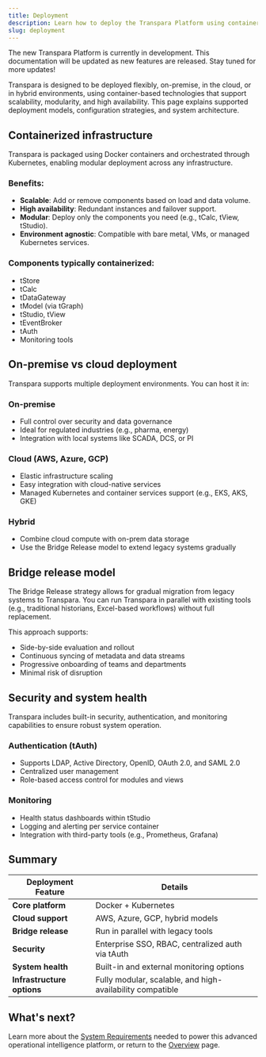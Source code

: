 ```yaml
---
title: Deployment
description: Learn how to deploy the Transpara Platform using containerized infrastructure, hybrid environments, and secure configurations.
slug: deployment
---
```


<Callout title="Transpara Platform is under development" type="success">
The new Transpara Platform is currently in development. This documentation will be updated as new features are released. Stay tuned for more updates!
</Callout>

Transpara is designed to be deployed flexibly, on-premise, in the cloud, or in hybrid environments, using container-based technologies that support scalability, modularity, and high availability. This page explains supported deployment models, configuration strategies, and system architecture.

## Containerized infrastructure

Transpara is packaged using Docker containers and orchestrated through Kubernetes, enabling modular deployment across any infrastructure.

### Benefits:
- **Scalable**: Add or remove components based on load and data volume.
- **High availability**: Redundant instances and failover support.
- **Modular**: Deploy only the components you need (e.g., tCalc, tView, tStudio).
- **Environment agnostic**: Compatible with bare metal, VMs, or managed Kubernetes services.

### Components typically containerized:
- tStore
- tCalc
- tDataGateway
- tModel (via tGraph)
- tStudio, tView
- tEventBroker
- tAuth
- Monitoring tools

## On-premise vs cloud deployment

Transpara supports multiple deployment environments. You can host it in:

### On-premise
- Full control over security and data governance
- Ideal for regulated industries (e.g., pharma, energy)
- Integration with local systems like SCADA, DCS, or PI

### Cloud (AWS, Azure, GCP)
- Elastic infrastructure scaling
- Easy integration with cloud-native services
- Managed Kubernetes and container services support (e.g., EKS, AKS, GKE)

### Hybrid
- Combine cloud compute with on-prem data storage
- Use the Bridge Release model to extend legacy systems gradually


## Bridge release model

The Bridge Release strategy allows for gradual migration from legacy systems to Transpara. You can run Transpara in parallel with existing tools (e.g., traditional historians, Excel-based workflows) without full replacement.

This approach supports:
- Side-by-side evaluation and rollout
- Continuous syncing of metadata and data streams
- Progressive onboarding of teams and departments
- Minimal risk of disruption

## Security and system health

Transpara includes built-in security, authentication, and monitoring capabilities to ensure robust system operation.

### Authentication (tAuth)
- Supports LDAP, Active Directory, OpenID, OAuth 2.0, and SAML 2.0
- Centralized user management
- Role-based access control for modules and views

### Monitoring
- Health status dashboards within tStudio
- Logging and alerting per service container
- Integration with third-party tools (e.g., Prometheus, Grafana)

## Summary

| Deployment Feature        | Details                                                     |
|---------------------------|-------------------------------------------------------------|
| **Core platform**         | Docker + Kubernetes                                          |
| **Cloud support**         | AWS, Azure, GCP, hybrid models                               |
| **Bridge release**        | Run in parallel with legacy tools                            |
| **Security**              | Enterprise SSO, RBAC, centralized auth via tAuth             |
| **System health**         | Built-in and external monitoring options                     |
| **Infrastructure options**| Fully modular, scalable, and high-availability compatible    |


## What's next?

Learn more about the [System Requirements](/transpara-platform/system-requirements) needed to power this advanced operational intelligence platform, or return to the [Overview](/transpara-platform/overview) page.
